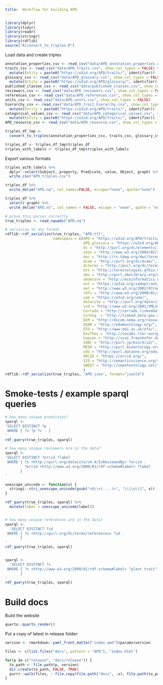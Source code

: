 ```yaml
---
title:  Workflow for building APD
---
```


```r
library(dplyr)
library(tidyr)
library(readr)
library(stringr)
library(rdflib)
source("R/convert_to_triples.R")
```

Load data and create triples
```r
annotation_properties_csv <- read_csv("data/APD_annotation_properties.csv", show_col_types = FALSE)
traits_csv <- read_csv("data/APD_traits.csv", show_col_types = FALSE) %>%
  mutate(Entity = paste0("https://w3id.org/APD/traits/", identifier))
glossary_csv <- read_csv("data/APD_glossary.csv", show_col_types = FALSE) %>%
  mutate(Entity = paste0("https://w3id.org/APD/glossary/", identifier))
published_classes_csv <- read_csv("data/published_classes.csv", show_col_types = FALSE)
reviewers_csv <- read_csv("data/APD_reviewers.csv", show_col_types = FALSE)
references_csv <- read_csv("data/APD_references.csv", show_col_types = FALSE)
units_csv <- read_csv("data/APD_units.csv", show_col_types = FALSE)
hierarchy_csv <- read_csv("data/APD_trait_hierarchy.csv", show_col_types = FALSE) %>%
  mutate(Entity = paste0("https://w3id.org/APD/traits/", identifier))
categorical_values_csv <- read_csv("data/APD_categorical_values.csv", show_col_types = FALSE) %>%
  mutate(Entity = paste0("https://w3id.org/APD/traits/", identifier))
APD_resource_csv <- read_csv("data/APD_resource.csv", show_col_types = FALSE)

triples_df_tmp <- 
  convert_to_triples(annotation_properties_csv, traits_csv, glossary_csv, published_classes_csv, reviewers_csv, references_csv, units_csv, hierarchy_csv, categorical_values_csv, APD_resource_csv)

triples_df <- triples_df_tmp$triples_df
triples_with_labels <- triples_df_tmp$triples_with_labels
```

Export various formats

```r
triples_with_labels %>%
  dplyr::select(Subject, property, Predicate, value, Object, graph) %>%
  write_csv("APD_triples.csv")

triples_df %>%
  write_delim("APD.nq", col_names=FALSE, escape="none", quote="none")

triples_df %>%
  select(-graph) %>%
  write_delim("APD.nt", col_names = FALSE, escape = "none", quote = "none")

# prove this parses correctly
true_triples <- read_nquads("APD.nq")

# serialize to any format
rdflib::rdf_serialize(true_triples, "APD.ttl",
                      namespace = c(APD = "https://w3id.org/APD/traits/",
                                    APD_glossary = "https://w3id.org/APD/glossary/",
                                    dc = "http://purl.org/dc/elements/1.1/",
                                    skos = "http://www.w3.org/2004/02/skos/core#",
                                    dwc = "http://rs.tdwg.org/dwc/terms/attributes/",
                                    dcam = "http://purl.org/dc/dcam/",
                                    dcterms = "http://purl.org/dc/terms/",
                                    ets = "http://terminologies.gfbio.org/terms/ETS/",
                                    obo = "http://purl.obolibrary.org/obo/",
                                    oboecore = "http://ecoinformatics.org/oboe/oboe.1.2/oboe-core.owl#",
                                    ont = "https://w3id.org/iadopt/ont/",
                                    owl = "http://www.w3.org/2002/07/owl#",
                                    rdfs = "http://www.w3.org/2000/01/rdf-schema#",
                                    uom = "https://w3id.org/uom/",
                                    datacite = "http://purl.org/datacite/v4.4/",
                                    xsd = "http://www.w3.org/2001/XMLSchema#",
                                    Cerrado = "http://cerrado.linkeddata.es/ecology/",
                                    CorVeg  = "http://linked.data.gov.au/def/corveg-cv/",
                                    DCM = "http://dicom.nema.org/resources/ontology/DCM/",
                                    EDAM = "http://edamontology.org/",
                                    EFO = "http://www.ebi.ac.uk/efo/",
                                    EnvThes = "http://vocabs.lter-europe.net/EnvThes/",
                                    hupson = "http://scai.fraunhofer.de/HuPSON#",
                                    IOBC = "http://purl.jp/bio/4/id/",
                                    MESH = "http://purl.bioontology.org/ontology/MESH/",
                                    odo = "http://purl.dataone.org/odo/",
                                    ORCID = "https://orcid.org/",
                                    SIO = "http://semanticscience.org/resource/",
                                    SWEET = "http://sweetontology.net/")
                                    )
rdflib::rdf_serialize(true_triples, "APD.json", format="jsonld")
```


# Smoke-tests / example sparql queries
```r
# how many unique predicates?
sparql <-
'SELECT DISTINCT ?p
 WHERE { ?s ?p ?c . }
'
rdf_query(true_triples, sparql)

# how many unique reviewers are in the data?
sparql <-
'SELECT DISTINCT ?orcid ?label
 WHERE { ?s <http://purl.org/datacite/v4.4/IsReviewedBy> ?orcid .
         ?orcid <http://www.w3.org/2000/01/rdf-schema#label> ?label
       }
'

unescape_unicode <- function(x) {
  stringi::stri_unescape_unicode(gsub("<U\\+(....)>", "\\\\u\\1", x))
}

rdf_query(true_triples, sparql) %>%
  mutate(label = unescape_unicode(label))


# how many unique references are in the data?
sparql <-
  'SELECT DISTINCT ?id
 WHERE { ?s <http://purl.org/dc/terms/references> ?id .
       }
'
rdf_query(true_triples, sparql)


sparql <-
  'SELECT DISTINCT ?s
 WHERE { ?s <http://www.w3.org/2000/01/rdf-schema#label> "plant trait" .
       }
'
rdf_query(true_triples, sparql)
```

# Build docs

Build the website
```r
quarto::quarto_render()
```

Put a copy of latest in release folder:
```r
version <- rmarkdown::yaml_front_matter("index.qmd")$params$version

files <- c(list.files("docs", pattern = "APD"), "index.html")

for(p in c("release", "docs/release")) {
  to_path <- file.path(p, version)
  dir.create(to_path, FALSE, TRUE)
  purrr::walk(files, ~ file.copy(file.path("docs", .x), file.path(to_path, .x), overwrite = TRUE))
}
```




